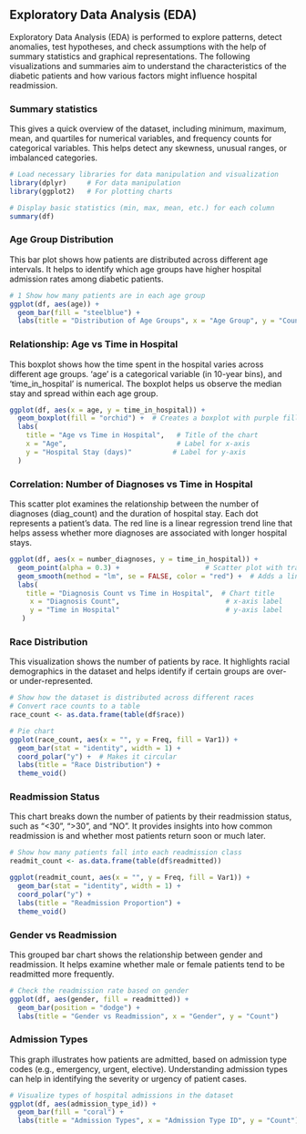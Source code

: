 ## Exploratory Data Analysis (EDA)

Exploratory Data Analysis (EDA) is performed to explore patterns, detect anomalies, test hypotheses, and check assumptions with the help of summary statistics and graphical representations. The following visualizations and summaries aim to understand the characteristics of the diabetic patients and how various factors might influence hospital readmission.

### Summary statistics
This gives a quick overview of the dataset, including minimum, maximum, mean, and quartiles for numerical variables, and frequency counts for categorical variables. This helps detect any skewness, unusual ranges, or imbalanced categories.
```{r echo=TRUE}
# Load necessary libraries for data manipulation and visualization
library(dplyr)     # For data manipulation
library(ggplot2)   # For plotting charts

# Display basic statistics (min, max, mean, etc.) for each column
summary(df)
```


### Age Group Distribution
This bar plot shows how patients are distributed across different age intervals. It helps to identify which age groups have higher hospital admission rates among diabetic patients.
```{r echo=TRUE}
# 1 Show how many patients are in each age group
ggplot(df, aes(age)) +
  geom_bar(fill = "steelblue") +
  labs(title = "Distribution of Age Groups", x = "Age Group", y = "Count")
```


### Relationship: Age vs Time in Hospital

This boxplot shows how the time spent in the hospital varies across different age groups.
'age' is a categorical variable (in 10-year bins), and 'time_in_hospital' is numerical.
The boxplot helps us observe the median stay and spread within each age group.
```{r echo=TRUE}
ggplot(df, aes(x = age, y = time_in_hospital)) +
  geom_boxplot(fill = "orchid") +  # Creates a boxplot with purple fill
  labs(
    title = "Age vs Time in Hospital",   # Title of the chart
    x = "Age",                           # Label for x-axis
    y = "Hospital Stay (days)"          # Label for y-axis
  )

```

###  Correlation: Number of Diagnoses vs Time in Hospital

This scatter plot examines the relationship between the number of diagnoses (diag_count) and the duration of hospital stay. Each dot represents a patient's data.
The red line is a linear regression trend line that helps assess whether more diagnoses are associated with longer hospital stays.
```{r echo=TRUE}
ggplot(df, aes(x = number_diagnoses, y = time_in_hospital)) +
  geom_point(alpha = 0.3) +                     # Scatter plot with transparent points for better visibility
  geom_smooth(method = "lm", se = FALSE, color = "red") +  # Adds a linear trend line (no confidence interval)
  labs(
    title = "Diagnosis Count vs Time in Hospital",  # Chart title
     x = "Diagnosis Count",                          # x-axis label
     y = "Time in Hospital"                          # y-axis label
   )
```


### Race Distribution
This visualization shows the number of patients by race. It highlights racial demographics in the dataset and helps identify if certain groups are over- or under-represented.
```{r echo=TRUE}
# Show how the dataset is distributed across different races
# Convert race counts to a table
race_count <- as.data.frame(table(df$race))

# Pie chart
ggplot(race_count, aes(x = "", y = Freq, fill = Var1)) +
  geom_bar(stat = "identity", width = 1) +
  coord_polar("y") +  # Makes it circular
  labs(title = "Race Distribution") +
  theme_void()
```


### Readmission Status
This chart breaks down the number of patients by their readmission status, such as "<30", ">30", and "NO". It provides insights into how common readmission is and whether most patients return soon or much later.
```{r echo=TRUE}
# Show how many patients fall into each readmission class
readmit_count <- as.data.frame(table(df$readmitted))

ggplot(readmit_count, aes(x = "", y = Freq, fill = Var1)) +
  geom_bar(stat = "identity", width = 1) +
  coord_polar("y") +
  labs(title = "Readmission Proportion") +
  theme_void()
```


### Gender vs Readmission
This grouped bar chart shows the relationship between gender and readmission. It helps examine whether male or female patients tend to be readmitted more frequently.
```{r echo=TRUE}
# Check the readmission rate based on gender
ggplot(df, aes(gender, fill = readmitted)) +
  geom_bar(position = "dodge") +
  labs(title = "Gender vs Readmission", x = "Gender", y = "Count")
```

### Admission Types
This graph illustrates how patients are admitted, based on admission type codes (e.g., emergency, urgent, elective). Understanding admission types can help in identifying the severity or urgency of patient cases.
```{r echo=TRUE}
# Visualize types of hospital admissions in the dataset
ggplot(df, aes(admission_type_id)) +
  geom_bar(fill = "coral") +
  labs(title = "Admission Types", x = "Admission Type ID", y = "Count")
```